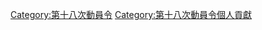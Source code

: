 {{empty_category}}
[[Category:第十八次動員令|Category:第十八次動員令]]
[[Category:第十八次動員令個人貢獻|Category:第十八次動員令個人貢獻]]